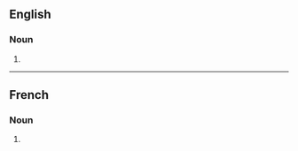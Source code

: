 ==English==

===Noun===
{{head|en|noun form}}

# {{plural of|obstruction|lang=en}}

----

==French==

===Noun===
{{head|fr|noun plural form|g=f}}

# {{plural of|obstruction|lang=fr}}